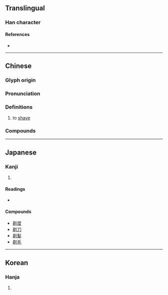 {{character info/new}}
==Translingual==

===Han character===
{{Han char|rn=18|rad=刀|as=07|sn=9|four=82200|canj=CHLN|ids=⿰弟刂}}

====References====
* {{Han ref|kx=0139.260|dkj=01989|dj=0317.040|hdz=10342.150|uh=5243|ud=21059|bh=AB63|bd=43875}}

----

==Chinese==
{{zh-forms}}

===Glyph origin===
{{Han etym}}

===Pronunciation===
{{zh-pron
|m=tì
|ma=y
|c=tai3
|h=pfs=thi
|md=
|mn=ml:thè/thì/qz,xm,zz:thih
|mn_note=thè - literary; thì/thih - vernacular
|w=
|mc=y
|oc=y
|cat=v
}}

===Definitions===
{{zh-hanzi}}

# to [[shave]]
#: {{zh-x|剃鬚|to shave off facial hair|C}}

===Compounds===
{{zh-der|剃光頭|剃刀|剃頭|剃頭挑子一頭熱|剃度|剃鬚刀|剃工|剃髮鋪|剃刀邊緣|剃髮|剃頭店|剃胎頭|剃頭匠|剃頭刀|剃頭挑子|剃頭擔子|披剃|鬼剃頭}}

----

==Japanese==

===Kanji===
{{ja-kanji|grade=uc|rs=刀07}}

# {{defn|lang=ja|sort=刀07}}

====Readings====
* {{ja-readings|on=てい|kun=そ-る}}

====Compounds====
* [[剃度]]
* [[剃刀]]
* [[剃髪]]
* [[剃毛]]

----

==Korean==

===Hanja===
{{ko-hanja|hangeul=체|rv=che|mr=ch'e}}

# {{defn|lang=ko|sort=刀07}}